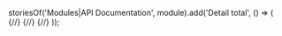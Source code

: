 


storiesOf('Modules|API Documentation', module).add('Detail total', () => (
  <Providers>
    {/*<DebugBox>*/}
    <Container maxWidth="xl">
      <Grid container spacing={4}>
        <Grid item md={3}>
          {/*<DocsideBar
            sideBarItems={sidebarConfig.sideBarItems}
            categories={sidebarConfig.categories}
          />*/}
        </Grid>
        <Grid item md={5}>
          <DocDetail />
        </Grid>
        <Grid item md={4}>
          <DocCallPreview />
        </Grid>
      </Grid>
    </Container>
    {/*</DebugBox>*/}
  </Providers>
));
